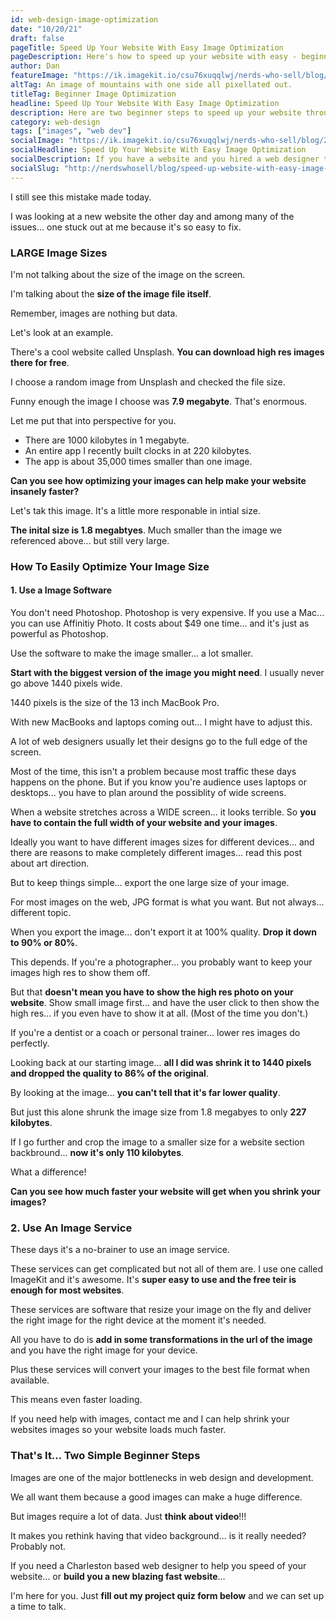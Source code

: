 ```yaml
---
id: web-design-image-optimization
date: "10/20/21"
draft: false
pageTitle: Speed Up Your Website With Easy Image Optimization
pageDescription: Here's how to speed up your website with easy - beginner image optimization. It's cheap to do and will speed up your website by a lot.
author: Dan
featureImage: "https://ik.imagekit.io/csu76xuqqlwj/nerds-who-sell/blog/2021/easy-image-optimization-1200x525_Ck8QH6pLj.jpg"
altTag: An image of mountains with one side all pixellated out.
titleTag: Beginner Image Optimization
headline: Speed Up Your Website With Easy Image Optimization
description: Here are two beginner steps to speed up your website through easy image optimization. This is something a lot of websites are still lacking and it's hurting them.
category: web-design
tags: ["images", "web dev"]
socialImage: "https://ik.imagekit.io/csu76xuqqlwj/nerds-who-sell/blog/2021/easy-image-optimization-1200x630_vD9kX4b_zz.jpg"
socialHeadline: Speed Up Your Website With Easy Image Optimization
socialDescription: If you have a website and you hired a web designer to build it for you. Check your images. There are image optimization steps many designers fail to do and it's costing your webstie serious speed.
socialSlug: "http://nerdswhosell/blog/speed-up-website-with-easy-image-optimization"
---
```



I still see this mistake made today.

I was looking at a new website the other day and among many of the issues... one stuck out at me because it's so easy to fix.

### LARGE Image Sizes

I'm not talking about the size of the image on the screen.

I'm talking about the **size of the image file itself**.

Remember, images are nothing but data.

Let's look at an example.

There's a cool website called <PostLink url="https://unsplash.com/">Unsplash</PostLink>. **You can download high res images there for free**.

I choose a random image from Unsplash and checked the file size.

Funny enough the image I choose was **7.9 megabyte**. That's enormous.

Let me put that into perspective for you.

- There are 1000 kilobytes in 1 megabyte.
- An entire app I recently built clocks in at 220 kilobytes.
- The app is about 35,000 times smaller than one image.

**Can you see how optimizing your images can help make your website insanely faster?**

Let's tak this image. It's a little more responable in intial size.

<PostImage
  url="https://ik.imagekit.io/csu76xuqqlwj/nerds-who-sell/blog/2021/tr:w-800/resized-mountain-image_qb8-ATkyXj.jpg"
  imageWidth={1440}
  imageHeight={900}
  containerWidth={100}
  alt="Large image of mountains."
  title="Large Image of Mountains"
/>

**The inital size is 1.8 megabtyes**. Much smaller than the image we referenced above... but still very large.

### How To Easily Optimize Your Image Size

#### 1. Use a Image Software

You don't need Photoshop. Photoshop is very expensive. If you use a Mac... you can use <PostLink url="https://affinity.serif.com/en-us/photo/">Affinitiy Photo</PostLink>. It costs about $49 one time... and it's just as powerful as Photoshop.

Use the software to make the image smaller... a lot smaller.

**Start with the biggest version of the image you might need**. I usually never go above 1440 pixels wide.

1440 pixels is the size of the 13 inch MacBook Pro.

With new MacBooks and laptops coming out... I might have to adjust this.

<CallOutBox>

A lot of web designers usually let their designs go to the full edge of the screen.

Most of the time, this isn't a problem because most traffic these days happens on the phone. But if you know you're audience uses laptops or desktops... you have to plan around the possiblity of wide screens.

When a website stretches across a WIDE screen... it looks terrible. So **you have to contain the full width of your website and your images**.

</CallOutBox>

Ideally you want to have different images sizes for different devices... and there are reasons to make completely different images... read this post about art direction.

But to keep things simple... export the one large size of your image.

For most images on the web, JPG format is what you want. But not always... different topic.

When you export the image... don't export it at 100% quality. **Drop it down to 90% or 80%**.

This depends. If you're a photographer... you probably want to keep your images high res to show them off.

But that **doesn't mean you have to show the high res photo on your website**. Show small image first... and have the user click to then show the high res... if you even have to show it at all. (Most of the time you don't.)

If you're a dentist or a coach or personal trainer... lower res images do perfectly.

Looking back at our starting image... **all I did was shrink it to 1440 pixels and dropped the quality to 86% of the original**.

<PostImage
  url="https://ik.imagekit.io/csu76xuqqlwj/nerds-who-sell/blog/2021/tr:w-800/resized-mountain-image-2_O1jCiyLIIF.jpg"
  imageWidth={1440}
  imageHeight={700}
  containerWidth={100}
  alt="Smaller image of mountains."
  title="Smaller Image of Mountains"
/>

By looking at the image... **you can't tell that it's far lower quality**.

But just this alone shrunk the image size from 1.8 megabyes to only **227 kilobytes**.

If I go further and crop the image to a smaller size for a website section backbround... **now it's only 110 kilobytes**.

What a difference!

**Can you see how much faster your website will get when you shrink your images?**

### 2. Use An Image Service

These days it's a no-brainer to use an image service.

These services can get complicated but not all of them are. I use one called <PostLink url="https://imagekit.io/">ImageKit and it's awesome</PostLink>. It's **super easy to use and the free teir is enough for most websites**.

These services are software that resize your image on the fly and deliver the right image for the right device at the moment it's needed.

All you have to do is **add in some transformations in the url of the image** and you have the right image for your device.

Plus these services will convert your images to the best file format when available.

This means even faster loading.

If you need help with images, <PostLink slug="/contact">contact me and I can help</PostLink> shrink your websites images so your website loads much faster.

### That's It... Two Simple Beginner Steps

Images are one of the major bottlenecks in web design and development.

We all want them because a good images can make a huge difference.

But images require a lot of data. Just **think about video**!!!

It makes you rethink having that video background... is it really needed? Probably not.

If you need a <PostLink slug="/">Charleston based web designer</PostLink> to help you speed of your website... or **build you a new blazing fast website**...

I'm here for you. Just **fill out my project quiz form below** and we can set up a time to talk.
